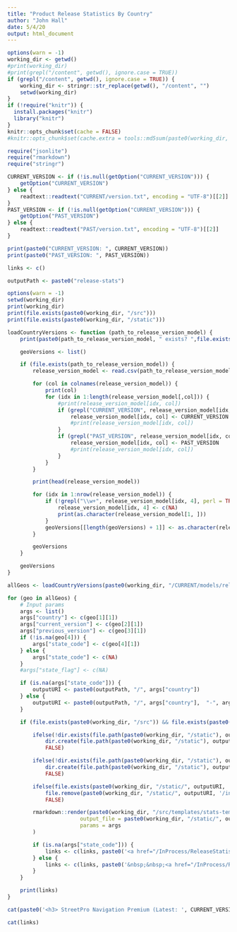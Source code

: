```yaml
---
title: "Product Release Statistics By Country"
author: "John Hall"
date: 5/4/20
output: html_document
---
```

<div class="r-setup">

```r
options(warn = -1)
working_dir <- getwd()
#print(working_dir)
#print(grepl("/content", getwd(), ignore.case = TRUE))
if (grepl("/content", getwd(), ignore.case = TRUE)) {
    working_dir <- stringr::str_replace(getwd(), "/content", "")
    setwd(working_dir)
}
if (!require("knitr")) {
  install.packages("knitr")
  library("knitr")
}
knitr::opts_chunk$set(cache = FALSE)
#knitr::opts_chunk$set(cache.extra = tools::md5sum(paste0(working_dir, "/src/stats-template.Rmd")))

require("jsonlite")
require("rmarkdown")
require("stringr")

CURRENT_VERSION <- if (!is.null(getOption("CURRENT_VERSION"))) {
    getOption("CURRENT_VERSION")
} else {
    readtext::readtext("CURRENT/version.txt", encoding = "UTF-8")[[2]]
}
PAST_VERSION <- if (!is.null(getOption("CURRENT_VERSION"))) {
    getOption("PAST_VERSION")
} else {
    readtext::readtext("PAST/version.txt", encoding = "UTF-8")[[2]]
}

print(paste0("CURRENT_VERSION: ", CURRENT_VERSION))
print(paste0("PAST_VERSION: ", PAST_VERSION))

links <- c()

outputPath <- paste0("release-stats")
```

```r
options(warn = -1)
setwd(working_dir)
print(working_dir)
print(file.exists(paste0(working_dir, "/src")))
print(file.exists(paste0(working_dir, "/static")))

loadCountryVersions <- function (path_to_release_version_model) {
    print(paste0(path_to_release_version_model, " exists? ",file.exists(path_to_release_version_model)))

    geoVersions <- list()

    if (file.exists(path_to_release_version_model)) {
        release_version_model <- read.csv(path_to_release_version_model, header = FALSE, sep = ",", col.names = c("country", "current_version", "previous_version", "state_code"), colClasses = c("character", "character", "character", "character"))

        for (col in colnames(release_version_model)) {
            print(col)
            for (idx in 1:length(release_version_model[,col])) {
                #print(release_version_model[idx, col])
                if (grepl("CURRENT_VERSION", release_version_model[idx, col], perl = TRUE)) {
                    release_version_model[idx, col] <- CURRENT_VERSION
                    #print(release_version_model[idx, col])
                }
                if (grepl("PAST_VERSION", release_version_model[idx, col], perl = TRUE)) {
                    release_version_model[idx, col] <- PAST_VERSION
                    #print(release_version_model[idx, col])
                }
            }
        }

        print(head(release_version_model))

        for (idx in 1:nrow(release_version_model)) {
            if (!grepl("\\w+", release_version_model[idx, 4], perl = TRUE)) {
                release_version_model[idx, 4] <- c(NA)
                print(as.character(release_version_model[1, ]))
            }
            geoVersions[[length(geoVersions) + 1]] <- as.character(release_version_model[idx, ])
        }

        geoVersions
    }

    geoVersions
}

allGeos <- loadCountryVersions(paste0(working_dir, "/CURRENT/models/release-versions.csv"))

for (geo in allGeos) {
    # Input params
    args <- list()
    args["country"] <- c(geo[1][1])
    args["current_version"] <- c(geo[2][1])
    args["previous_version"] <- c(geo[3][1])
    if (!is.na(geo[4])) {
        args["state_code"] <- c(geo[4][1])
    } else {
        args["state_code"] <- c(NA)
    }
    #args["state_flag"] <- c(NA)

    if (is.na(args["state_code"])) {
        outputURI <- paste0(outputPath, "/", args["country"])
    } else {
        outputURI <- paste0(outputPath, "/", args["country"],  "-", args["state_code"])
    }

    if (file.exists(paste0(working_dir, "/src")) && file.exists(paste0(working_dir, "/static"))) {

        ifelse(!dir.exists(file.path(paste0(working_dir, "/static"), outputPath)),
            dir.create(file.path(paste0(working_dir, "/static"), outputPath)),
            FALSE)

        ifelse(!dir.exists(file.path(paste0(working_dir, "/static"), outputURI)),
            dir.create(file.path(paste0(working_dir, "/static"), outputURI)),
            FALSE)

        ifelse(file.exists(paste0(working_dir, "/static/", outputURI, '/index.html')),
            file.remove(paste0(working_dir, "/static/", outputURI, '/index.html')),
            FALSE)

        rmarkdown::render(paste0(working_dir, "/src/templates/stats-template.Rmd"),
                       output_file = paste0(working_dir, "/static/", outputURI, '/index.html'),
                       params = args
        )

        if (is.na(args["state_code"])) {
            links <- c(links, paste0('<a href="/InProcess/ReleaseStatistics/', outputURI, '/">', "StreetPro ", args["country"]," Release Statistics", '</a><br />'))
        } else {
            links <- c(links, paste0('&nbsp;&nbsp;<a href="/InProcess/ReleaseStatistics/', outputURI, '/">', "StreetPro ", args["country"],  " - ", args["state_code"]," Release Statistics", '</a><br />'))
        }
    }

    print(links)
}
```

</div>

```r
cat(paste0('<h3> StreetPro Navigation Premium (Latest: ', CURRENT_VERSION, ')</h3>'))

cat(links)
```
